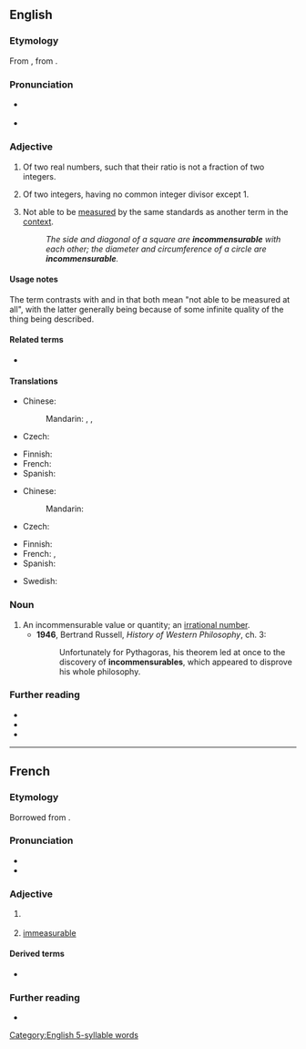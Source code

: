 ==English==

===Etymology===
From {{bor|en|frm|incommensurable}}, from {{der|en|ML.|incommensurabilis}}.

===Pronunciation===
* {{a|RP}} {{IPA|en|/ɪnkəˈmɛnʃ(ə)ɹəbəl/|/ɪnkəˈmɛnsjʊəɹəbəl/}}
* {{a|GA}} {{IPA|en|/ɪn.kəˈmɛn(t)s.ɹə.bəl/|/ɪn.kəˈmɛn(t)ʃ.ɹə.bəl/|/ɪn.kəˈmɛn(t).sə.ɹə.bəl/|/ɪn.kəˈmɛn(t).ʃə.ɹə.bəl/|}}

===Adjective===
{{en-adj}}

# {{lb|en|mathematics}} Of two real numbers, such that their ratio is not a fraction of two integers.
# {{lb|en|arithmetics}} Of two integers, having no common integer divisor except 1.
# Not able to be [[measure]]d by the same standards as another term in the [[context]].
#: ''The side and diagonal of a square are '''incommensurable''' with each other; the diameter and circumference of a circle are '''incommensurable'''.''

====Usage notes====
The term contrasts with {{m|en|unmeasurable}} and {{m|en|immeasurable}} in that both mean "not able to be measured at all", with the latter generally being because of some infinite quality of the thing being described.

====Related terms====
* {{l|en|incommensurate}}

====Translations====
{{trans-top|having no common divisor except 1}}
* Chinese:
*: Mandarin: {{t|cmn|互質}}, {{t|cmn|互质|tr=hùzhì}}, {{t+|cmn|互素|tr=hùsù}}
* Czech: {{t|cs|nesoudělný|m}}
{{trans-mid}}
* Finnish: {{t|fi|yhteistekijätön}}
* French: {{t+|fr|incommensurable}}
* Spanish: {{t-needed|es}}
{{trans-bottom}}

{{trans-top|not able to be measured by same standards}}
* Chinese:
*: Mandarin: {{t-needed|cmn}}
* Czech: {{t+|cs|nesouměřitelný|m}}
{{trans-mid}}
* Finnish: {{t|fi|yhteismitaton}}
* French: {{t+|fr|sans commune mesure}}, {{t+|fr|incommensurable}}
* Spanish: {{t-needed|es}}
{{trans-bottom}}

{{checktrans-top}}
* Swedish: {{t+check|sv|inkommensurabel}}
{{trans-mid}}
{{trans-bottom}}

===Noun===
{{en-noun}}

# An incommensurable value or quantity; an [[irrational number]].
#* '''1946''', Bertrand Russell, ''History of Western Philosophy'', ch. 3:
#*: Unfortunately for Pythagoras, his theorem led at once to the discovery of '''incommensurables''', which appeared to disprove his whole philosophy.

===Further reading===
* {{R:Webster 1913}}
* {{R:Century 1911}}
* {{R:OneLook}}

[[Category:English 5-syllable words]]

----

==French==

===Etymology===
Borrowed from {{bor|fr|LL.|incommensūrābilis}}.

===Pronunciation===
* {{fr-IPA}}
* {{audio|fr|LL-Q150 (fra)-Lepticed7-incommensurable.wav|Audio}}

===Adjective===
{{fr-adj}}

# {{lb|fr|mathematics}} {{l|en|incommensurable}}
# [[immeasurable]]
#: {{syn|fr|immense}}

====Derived terms====
* {{l|fr|incommensurablement}}

===Further reading===
* {{R:TLFi}}